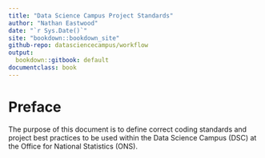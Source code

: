 ```yaml
--- 
title: "Data Science Campus Project Standards"
author: "Nathan Eastwood"
date: "`r Sys.Date()`"
site: "bookdown::bookdown_site"
github-repo: datasciencecampus/workflow
output:
  bookdown::gitbook: default
documentclass: book
---
```


# Preface {-}

The purpose of this document is to define correct coding standards and project best practices to be used within the Data Science Campus (DSC) at the Office for National Statistics (ONS).